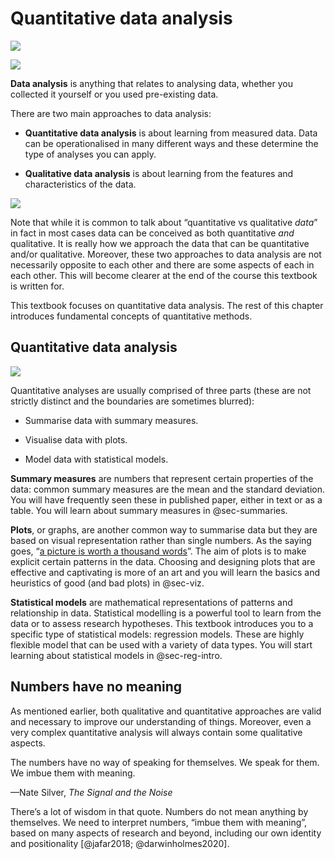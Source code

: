 # Quantitative data analysis {#sec-quantitative}

![](https://img.shields.io/badge/Area-Statistics-red)

![](img/res-process-data-ana.png)

**Data analysis** is anything that relates to analysing data, whether you collected it yourself or you used pre-existing data.

There are two main approaches to data analysis:

-   **Quantitative data analysis** is about learning from measured data. Data can be operationalised in many different ways and these determine the type of analyses you can apply.

-   **Qualitative data analysis** is about learning from the features and characteristics of the data.

![](img/data-quant-qual.png)

Note that while it is common to talk about "quantitative vs qualitative *data*" in fact in most cases data can be conceived as both quantitative *and* qualitative. It is really how we approach the data that can be quantitative and/or qualitative. Moreover, these two approaches to data analysis are not necessarily opposite to each other and there are some aspects of each in each other. This will become clearer at the end of the course this textbook is written for.

This textbook focuses on quantitative data analysis. The rest of this chapter introduces fundamental concepts of quantitative methods.

## Quantitative data analysis

![](img/data-quant.png)

Quantitative analyses are usually comprised of three parts (these are not strictly distinct and the boundaries are sometimes blurred):

-   Summarise data with summary measures.

-   Visualise data with plots.

-   Model data with statistical models.

**Summary measures** are numbers that represent certain properties of the data: common summary measures are the mean and the standard deviation. You will have frequently seen these in published paper, either in text or as a table. You will learn about summary measures in @sec-summaries.

**Plots**, or graphs, are another common way to summarise data but they are based on visual representation rather than single numbers. As the saying goes, "[a picture is worth a thousand words](https://en.wikipedia.org/wiki/A_picture_is_worth_a_thousand_words)". The aim of plots is to make explicit certain patterns in the data. Choosing and designing plots that are effective and captivating is more of an art and you will learn the basics and heuristics of good (and bad plots) in @sec-viz.

**Statistical models** are mathematical representations of patterns and relationship in data. Statistical modelling is a powerful tool to learn from the data or to assess research hypotheses. This textbook introduces you to a specific type of statistical models: regression models. These are highly flexible model that can be used with a variety of data types. You will start learning about statistical models in @sec-reg-intro.

## Numbers have no meaning

As mentioned earlier, both qualitative and quantitative approaches are valid and necessary to improve our understanding of things. Moreover, even a very complex quantitative analysis will always contain some qualitative aspects.

::: {.callout-important appearance="simple"}
The numbers have no way of speaking for themselves. We speak for them. We imbue them with meaning.

—Nate Silver, *The Signal and the Noise*
:::

There's a lot of wisdom in that quote. Numbers do not mean anything by themselves. We need to interpret numbers, "imbue them with meaning", based on many aspects of research and beyond, including our own identity and positionality [@jafar2018; @darwinholmes2020].
